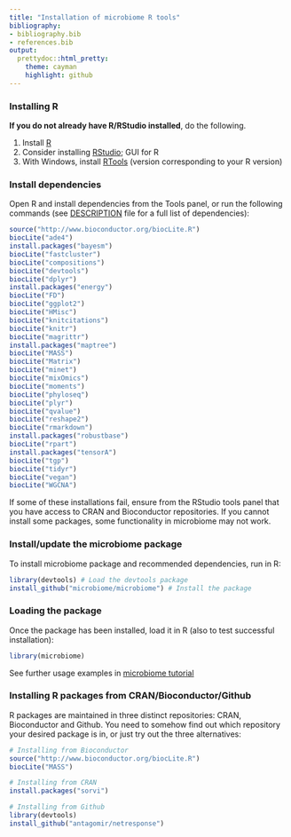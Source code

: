 ```yaml
---
title: "Installation of microbiome R tools"
bibliography: 
- bibliography.bib
- references.bib
output: 
  prettydoc::html_pretty:
    theme: cayman
    highlight: github
---
```

<!--
  %\VignetteEngine{knitr::rmarkdown}
  %\VignetteIndexEntry{microbiome tutorial - Installation}
  %\usepackage[utf8]{inputenc}
  %\VignetteEncoding{UTF-8}  
-->


### Installing R

**If you do not already have R/RStudio installed**, do the
following. 

  1. Install [R](http://www.r-project.org/) 
  1. Consider installing [RStudio](http://rstudio.org); GUI for R
  1. With Windows, install [RTools](http://cran.r-project.org/bin/windows/Rtools/) (version corresponding to your R version)


### Install dependencies

Open R and install dependencies from the Tools panel, or run the
following commands (see [DESCRIPTION](https://github.com/microbiome/microbiome/blob/master/DESCRIPTION) file for a full list of dependencies):

```r
source("http://www.bioconductor.org/biocLite.R")
biocLite("ade4")
install.packages("bayesm")
biocLite("fastcluster")
biocLite("compositions")
biocLite("devtools")
biocLite("dplyr")
install.packages("energy")
biocLite("FD")
biocLite("ggplot2")
biocLite("HMisc")
biocLite("knitcitations")
biocLite("knitr")
biocLite("magrittr")
install.packages("maptree")
biocLite("MASS")
biocLite("Matrix")
biocLite("minet")
biocLite("mixOmics")
biocLite("moments")
biocLite("phyloseq")
biocLite("plyr")
biocLite("qvalue")
biocLite("reshape2")
biocLite("rmarkdown")
install.packages("robustbase")
biocLite("rpart")
install.packages("tensorA")
biocLite("tgp")
biocLite("tidyr")
biocLite("vegan")
biocLite("WGCNA")
```

If some of these installations fail, ensure from the RStudio tools
panel that you have access to CRAN and Bioconductor repositories. If
you cannot install some packages, some functionality in microbiome may
not work.


### Install/update the microbiome package

To install microbiome package and recommended dependencies, run in R:

```r
library(devtools) # Load the devtools package
install_github("microbiome/microbiome") # Install the package
```

### Loading the package

Once the package has been installed, load it in R (also to test successful installation):

```r
library(microbiome)  
```

See further usage examples in [microbiome tutorial](https://github.com/microbiome/microbiome/blob/master/index./index.html)



### Installing R packages from CRAN/Bioconductor/Github

R packages are maintained in three distinct repositories: CRAN, Bioconductor and Github. You need to somehow find out which repository your desired package is in, or just try out the three alternatives:

```r
# Installing from Bioconductor
source("http://www.bioconductor.org/biocLite.R")
biocLite("MASS")

# Installing from CRAN
install.packages("sorvi")

# Installing from Github
library(devtools)
install_github("antagomir/netresponse")
```


